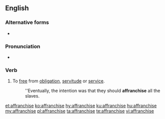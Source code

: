 ==English==

===Alternative forms===
* {{l|en|affranchize}} {{qualifier|possibly nonstandard}}

===Pronunciation===
* {{audio|En-us-affranchise.ogg|Audio (US)|lang=en}}

===Verb===
{{en-verb|affranchis}}

# To [[free]] from [[obligation]], [[servitude]] or [[service]].
#: ''Eventually, the intention was that they should '''affranchise''' all the slaves.

[[et:affranchise]]
[[ko:affranchise]]
[[hy:affranchise]]
[[ku:affranchise]]
[[hu:affranchise]]
[[my:affranchise]]
[[pl:affranchise]]
[[ta:affranchise]]
[[te:affranchise]]
[[vi:affranchise]]